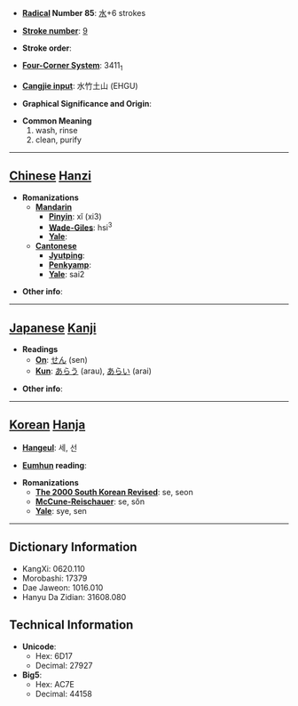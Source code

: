 * '''[[Wiktionary:Chinese radical index| Radical]] Number 85''': [[Wiktionary:Chinese radical index 水|水]]+6 strokes

* '''[[Wiktionary:Chinese total strokes index|Stroke number]]''': [[Wiktionary:Chinese total strokes index 9|9]]

* '''Stroke order''': 

* '''[[Wiktionary:Chinese four corner index|Four-Corner System]]''': 3411<sub>1</sub>

* '''[[Wiktionary:Chinese Cangjie index|Cangjie input]]''': 水竹土山 (EHGU)

* '''Graphical Significance and Origin''': 

* '''Common Meaning'''
*#wash, rinse
*# clean, purify


----

== [[Chinese]] [[Hanzi]] ==

* '''Romanizations'''
** '''[[Mandarin]]'''
*** '''[[Pinyin]]''': xǐ (xi3)
*** '''[[Wade-Giles]]''': hsi<sup>3</sup>
*** '''[[Yale]]''': 
** '''[[Cantonese]]'''
*** '''[[Jyutping]]''':
*** '''[[Penkyamp]]''': 
*** '''[[Yale]]''': sai2

* '''Other info''': 

----

== [[Japanese]] [[Kanji]] ==

* '''Readings'''
** '''[[On]]''': [[せん]] (sen)
** '''[[Kun]]''': [[あらう]] (arau), [[あらい]] (arai)

* '''Other info''':  

----

== [[Korean]] [[Hanja]] ==

* '''[[Hangeul]]''': 세, 선

* '''[[Eumhun]] reading''': 

* '''Romanizations'''
** '''[[The 2000 South Korean Revised Romanization|The 2000 South Korean Revised]]''': se, seon
** '''[[McCune-Reischauer]]''': se, sŏn
** '''[[Yale]]''': sye, sen

----

== Dictionary Information ==

* KangXi: 0620.110
* Morobashi: 17379
* Dae Jaweon: 1016.010
* Hanyu Da Zidian: 31608.080

== Technical Information ==

* '''Unicode''':
** Hex: 6D17
** Decimal: 27927
* '''Big5''':
** Hex: AC7E
** Decimal: 44158